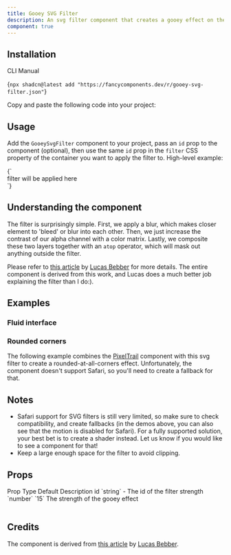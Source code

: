 ```yaml
---
title: Gooey SVG Filter
description: An svg filter component that creates a gooey effect on the background. Can be used to create fluid interfaces or rounded-at-all-corners panels. Limited support for Safari.
component: true
---
```


<ComponentPreview name="gooey-svg-filter-demo" />

## Installation

<Tabs defaultValue="cli">

<TabsList>
  <TabsTrigger value="cli">CLI</TabsTrigger>
  <TabsTrigger value="manual">Manual</TabsTrigger>
</TabsList>
<TabsContent value="cli">

<CodeBlockWrapper language="bash">{`npx shadcn@latest add "https://fancycomponents.dev/r/gooey-svg-filter.json"`}</CodeBlockWrapper>

</TabsContent>
<TabsContent value="manual">

<Steps>

<Step>Copy and paste the following code into your project:</Step>

<ComponentSource name="gooey-svg-filter" />

</Steps>

</TabsContent>
</Tabs>

## Usage

Add the `GooeySvgFilter` component to your project, pass an `id` prop to the component (optional), then use the same `id` prop in the `filter` CSS property of the container you want to apply the filter to. High-level example:

<CodeBlockWrapper language="typescript" className="mt-4">
  {`<GooeySvgFilter id="gooey-filter" />
<div style={{ filter: "url(#gooey-filter)" }}>
 filter will be applied here
</div>`}
</CodeBlockWrapper>

## Understanding the component

The filter is surprisingly simple. First, we apply a blur, which makes closer element to 'bleed' or blur into each other. Then, we just increase the contrast of our alpha channel with a color matrix. Lastly, we composite these two layers together with an `atop` operator, which will mask out anything outside the filter.  

Please refer to [this article](https://css-tricks.com/gooey-effect/) by [Lucas Bebber](https://lbebber.github.io/public/) for more details. The entire component is derived from this work, and Lucas does a much better job explaining the filter than I do:).

## Examples

### Fluid interface

<ComponentPreview name="gooey-svg-filter-menu-demo" />

### Rounded corners

The following example combines the [PixelTrail](/docs/components/background/pixel-trail) component with this svg filter to create a rounded-at-all-corners effect. Unfortunately, the component doesn't support Safari, so you'll need to create a fallback for that.

<ComponentPreview name="gooey-svg-filter-pixel-trail-demo" />

## Notes

- Safari support for SVG filters is still very limited, so make sure to check compatibility, and create fallbacks (in the demos above, you can also see that the motion is disabled for Safari). For a fully supported solution, your best bet is to create a shader instead. Let us know if you would like to see a component for that!
- Keep a large enough space for the filter to avoid clipping.


## Props

<Table>
  <TableHeader>
    <TableRow>
      <TableHead>Prop</TableHead>
      <TableHead>Type</TableHead>
      <TableHead>Default</TableHead>
      <TableHead>Description</TableHead>
    </TableRow>
  </TableHeader>
  <TableBody>
    <TableRow>
      <TableCell>id</TableCell>
      <TableCell>`string`</TableCell>
      <TableCell>-</TableCell>
      <TableCell>The id of the filter</TableCell>
    </TableRow>
    <TableRow>
      <TableCell>strength</TableCell>
      <TableCell>`number`</TableCell>
      <TableCell>`15`</TableCell>
      <TableCell>The strength of the gooey effect</TableCell>
    </TableRow>
  </TableBody>
  </Table>

  ## Credits

  The component is derived from [this article](https://css-tricks.com/gooey-effect/) by [Lucas Bebber](https://lbebber.github.io/public/).
